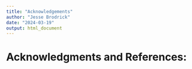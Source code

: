 ```yaml
---
title: "Acknowledgements"
author: "Jesse Brodrick"
date: "2024-03-19"
output: html_document
---
```


# Acknowledgments and References: 
